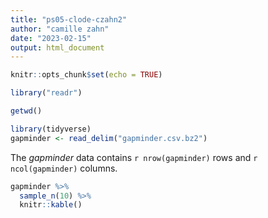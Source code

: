 ```yaml
---
title: "ps05-clode-czahn2"
author: "camille zahn"
date: "2023-02-15"
output: html_document
---
```


```r
knitr::opts_chunk$set(echo = TRUE)
```

```r
library("readr")
```

```r
getwd()
```

```r
library(tidyverse)
gapminder <- read_delim("gapminder.csv.bz2")
```
The _gapminder_ data contains `r nrow(gapminder)` rows and `r ncol(gapminder)` columns.

```r
gapminder %>%
  sample_n(10) %>%
  knitr::kable()
```
